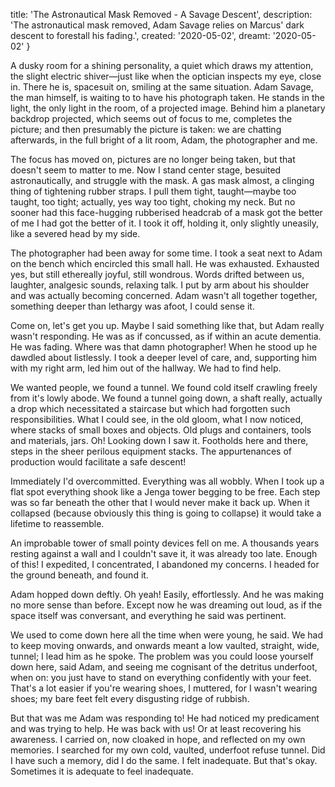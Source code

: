   title: 'The Astronautical Mask Removed - A Savage Descent',
  description: 'The astronautical mask removed, Adam Savage relies on Marcus\' dark descent to forestall his fading.',
  created: '2020-05-02',
  dreamt: '2020-05-02'
}

A dusky room for a shining personality, a quiet which draws my attention, the slight electric shiver—just like when the optician inspects my eye, close in.
There he is, spacesuit on, smiling at the same situation.
Adam Savage, the man himself, is waiting to to have his photograph taken.
He stands in the light, the only light in the room, of a projected image.
Behind him a planetary backdrop projected, which seems out of focus to me, completes the picture;
and then presumably the picture is taken:
we are chatting afterwards, in the full bright of a lit room, Adam, the photographer and me.

The focus has moved on, pictures are no longer being taken, but that doesn't seem to matter to me.
Now I stand center stage, besuited astronautically, and struggle with the mask.
A gas mask almost, a clinging thing of tightening rubber straps.
I pull them tight, taught—maybe too taught, too tight; actually, yes way too tight, choking my neck.
But no sooner had this face-hugging rubberised headcrab of a mask got the better of me I had got the better of it.
I took it off, holding it, only slightly uneasily, like a severed head by my side.

The photographer had been away for some time.
I took a seat next to Adam on the bench which encircled this small hall.
He was exhausted. Exhausted yes, but still ethereally joyful, still wondrous.
Words drifted between us, laughter, analgesic sounds, relaxing talk.
I put by arm about his shoulder and was actually becoming concerned.
Adam wasn't all together together, something deeper than lethargy was afoot, I could sense it.

Come on, let's get you up. Maybe I said something like that, but Adam really wasn't responding.
He was as if concussed, as if within an acute dementia.
He was fading.
Where was that damn photographer!
When he stood up he dawdled about listlessly.
I took a deeper level of care, and, supporting him with my right arm, led him out of the hallway.
We had to find help.

We wanted people, we found a tunnel.
We found cold itself crawling freely from it's lowly abode.
We found a tunnel going down, a shaft really, actually a drop which necessitated a staircase but which had forgotten such responsibilities.
What I could see, in the old gloom, what I now noticed, where stacks of small boxes and objects.
Old plugs and containers, tools and materials, jars.
Oh! Looking down I saw it.
Footholds here and there, steps in the sheer perilous equipment stacks.
The appurtenances of production would facilitate a safe descent!

Immediately I'd overcommitted.
Everything was all wobbly.
When I took up a flat spot everything shook like a Jenga tower begging to be free.
Each step was so far beneath the other that I would never make it back up.
When it collapsed (because obviously this thing is going to collapse) it would take a lifetime to reassemble.

An improbable tower of small pointy devices fell on me.
A thousands years resting against a wall and I couldn't save it, it was already too late.
Enough of this!
I expedited, I concentrated, I abandoned my concerns.
I headed for the ground beneath, and found it.

Adam hopped down deftly.
Oh yeah!
Easily, effortlessly.
And he was making no more sense than before.
Except now he was dreaming out loud, as if the space itself was conversant, and everything he said was pertinent.

We used to come down here all the time when were young, he said.
We had to keep moving onwards, and onwards meant a low vaulted, straight, wide, tunnel; I lead him as he spoke.
The problem was you could loose yourself down here, said Adam, and seeing me cognisant of the detritus underfoot, when on: you just have to stand on everything confidently with your feet.
That's a lot easier if you're wearing shoes, I muttered, for I wasn't wearing shoes;
my bare feet felt every disgusting ridge of rubbish.

But that was me Adam was responding to!
He had noticed my predicament and was trying to help.
He was back with us! Or at least recovering his awareness.
I carried on, now cloaked in hope, and reflected on my own memories.
I searched for my own cold, vaulted, underfoot refuse tunnel.
Did I have such a memory, did I do the same.
I felt inadequate.
But that's okay.
Sometimes it is adequate to feel inadequate.